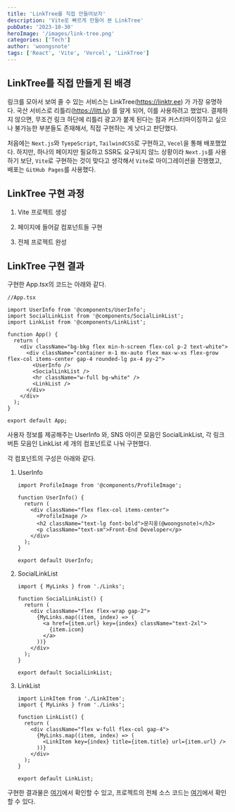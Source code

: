 ```yaml
---
title: 'LinkTree를 직접 만들어보자'
description: 'Vite로 빠르게 만들어 본 LinkTree'
pubDate: '2023-10-30'
heroImage: '/images/link-tree.png'
categories: ['Tech']
author: 'woongsnote'
tags: ['React', 'Vite', 'Vercel', 'LinkTree']
---
```


## LinkTree를 직접 만들게 된 배경

링크를 모아서 보여 줄 수 있는 서비스는 LinkTree(https://linktr.ee) 가 가장 유명하다. 국산 서비스로 리틀리(https://litt.ly) 를 알게 되어, 이를 사용하려고 했었다.
결제하지 않으면, 무조건 링크 하단에 리틀리 광고가 붙게 된다는 점과 커스터마이징하고 싶으나 불가능한 부분들도 존재해서, 직접 구현하는 게 낫다고 판단했다.

처음에는 `Next.js`와 `TyepeScript`, `TailwindCSS`로 구현하고, `Vecel`을 통해 배포했었다.
하지만, 하나의 페이지만 필요하고 SSR도 요구되지 않느 상황이라 `Next.js`를 사용하기 보단, `Vite`로 구현하는 것이 맞다고 생각해서 `Vite`로 마이그레이션을 진행했고, 배포는 `GitHub Pages`를 사용했다.

## LinkTree 구현 과정

1. Vite 프로젝트 생성

2. 페이지에 들어갈 컴포넌트들 구현

3. 전체 프로젝트 완성

## LinkTree 구현 결과

구현한 App.tsx의 코드는 아래와 같다.

```tsx
//App.tsx

import UserInfo from '@components/UserInfo';
import SocialLinkList from '@components/SocialLinkList';
import LinkList from '@components/LinkList';

function App() {
  return (
    <div className="bg-bkg flex min-h-screen flex-col p-2 text-white">
      <div className="container m-1 mx-auto flex max-w-xs flex-grow flex-col items-center gap-4 rounded-lg px-4 py-2">
        <UserInfo />
        <SocialLinkList />
        <hr className="w-full bg-white" />
        <LinkList />
      </div>
    </div>
  );
}

export default App;
```

사용자 정보를 제공해주는 UserInfo 와, SNS 아이콘 모음인 SocialLinkList, 각 링크 버튼 모음인 LinkList 세 개의 컴포넌트로 나눠 구현했다.

각 컴포넌트의 구성은 아래와 같다.

1. UserInfo

   ```tsx
   import ProfileImage from '@components/ProfileImage';

   function UserInfo() {
     return (
       <div className="flex flex-col items-center">
         <ProfileImage />
         <h2 className="text-lg font-bold">문지웅(@woongsnote)</h2>
         <p className="text-sm">Front-End Developer</p>
       </div>
     );
   }

   export default UserInfo;
   ```

2. SocialLinkList

   ```tsx
   import { MyLinks } from './Links';

   function SocialLinkList() {
     return (
       <div className="flex flex-wrap gap-2">
         {MyLinks.map((item, index) => (
           <a href={item.url} key={index} className="text-2xl">
             {item.icon}
           </a>
         ))}
       </div>
     );
   }

   export default SocialLinkList;
   ```

3. LinkList

   ```tsx
   import LinkItem from './LinkItem';
   import { MyLinks } from './Links';

   function LinkList() {
     return (
       <div className="flex w-full flex-col gap-4">
         {MyLinks.map((item, index) => (
           <LinkItem key={index} title={item.title} url={item.url} />
         ))}
       </div>
     );
   }

   export default LinkList;
   ```

구현한 결과물은 <a href="https://woongsnote.github.io" target="_blank">여기</a>에서 확인할 수 있고, 프로젝트의 전체 소스 코드는 <a href="https://github.com/woongsnote/woongsnote.github.io" target="_blank">여기</a>에서 확인할 수 있다.
